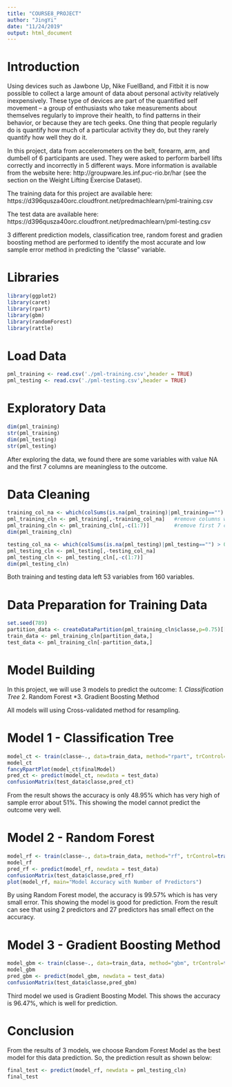 ---
title: "COURSE8_PROJECT"
author: "JingYi"
date: "11/24/2019"
output: html_document
---

# Introduction
Using devices such as Jawbone Up, Nike FuelBand, and Fitbit it is now possible to collect a large amount of data about personal activity relatively inexpensively. These type of devices are part of the quantified self movement – a group of enthusiasts who take measurements about themselves regularly to improve their health, to find patterns in their behavior, or because they are tech geeks. One thing that people regularly do is quantify how much of a particular activity they do, but they rarely quantify how well they do it. 

In this project, data from accelerometers on the belt, forearm, arm, and dumbell of 6 participants are used. They were asked to perform barbell lifts correctly and incorrectly in 5 different ways. More information is available from the website here: http://groupware.les.inf.puc-rio.br/har (see the section on the Weight Lifting Exercise Dataset).

The training data for this project are available here:
https://d396qusza40orc.cloudfront.net/predmachlearn/pml-training.csv

The test data are available here:
https://d396qusza40orc.cloudfront.net/predmachlearn/pml-testing.csv

3 different prediction models, classification tree, random forest and gradien boosting method are performed to identify the most accurate and low sample error method in predicting the "classe" variable.

# Libraries
```{r library, include=TRUE}
library(ggplot2)
library(caret)
library(rpart)
library(gbm)
library(randomForest)
library(rattle)
```

# Load Data
```{r load, include=TRUE}
pml_training <- read.csv('./pml-training.csv',header = TRUE)
pml_testing <- read.csv('./pml-testing.csv',header = TRUE)
```

# Exploratory Data
```{r explore, include=TRUE}
dim(pml_training)
str(pml_training)
dim(pml_testing)
str(pml_testing)
```

After exploring the data, we found there are some variables with value NA and the first 7 columns are meaningless to the outcome.

# Data Cleaning
```{r clean1, include=TRUE}
training_col_na <- which(colSums(is.na(pml_training)|pml_training=="") > 0.9*dim(pml_training)[1])  #select columns with null or blank value which more than 90% of the observation
pml_training_cln <- pml_training[,-training_col_na]   #remove columns with NA
pml_training_cln <- pml_training_cln[,-c(1:7)]        #remove first 7 columns
dim(pml_training_cln)
```

```{r clean2, include=TRUE}
testing_col_na <- which(colSums(is.na(pml_testing)|pml_testing=="") > 0.9*dim(pml_testing)[1])
pml_testing_cln <- pml_testing[,-testing_col_na]
pml_testing_cln <- pml_testing_cln[,-c(1:7)]
dim(pml_testing_cln)
```

Both training and testing data left 53 variables from 160 variables.

# Data Preparation for Training Data
```{r prepare, include=TRUE}
set.seed(789)
partition_data <- createDataPartition(pml_training_cln$classe,p=0.75)[[1]]  #split the training data by 75%
train_data <- pml_training_cln[partition_data,]
test_data <- pml_training_cln[-partition_data,]
```

# Model Building
In this project, we will use 3 models to predict the outcome:
*1. Classification Tree
*2. Random Forest
*3. Gradient Boosting Method

All models will using Cross-validated method for resampling.

# Model 1 - Classification Tree
```{r model1, include=TRUE}
model_ct <- train(classe~., data=train_data, method="rpart", trControl=trainControl(method = "cv", number = 5))
model_ct
fancyRpartPlot(model_ct$finalModel)
pred_ct <- predict(model_ct, newdata = test_data)
confusionMatrix(test_data$classe,pred_ct)
```

From the result shows the accuracy is only 48.95% which has very high of sample error about 51%. This showing the model cannot predict the outcome very well.

# Model 2 - Random Forest
```{r model2, include=TRUE}
model_rf <- train(classe~., data=train_data, method="rf", trControl=trainControl(method = "cv", number = 5))
model_rf
pred_rf <- predict(model_rf, newdata = test_data)
confusionMatrix(test_data$classe,pred_rf)
plot(model_rf, main="Model Accuracy with Number of Predictors")
```

By using Random Forest model, the accuracy is 99.57% which is has very small error. This showing the model is good for prediction. From the result can see that using 2 predictors and 27 predictors has small effect on the accuracy. 

# Model 3 - Gradient Boosting Method
```{r model3, include=TRUE}
model_gbm <- train(classe~., data=train_data, method="gbm", trControl=trainControl(method = "cv", number = 5), verbose=FALSE)
model_gbm
pred_gbm <- predict(model_gbm, newdata = test_data)
confusionMatrix(test_data$classe,pred_gbm)
```

Third model we used is Gradient Boosting Model. This shows the accuracy is 96.47%, which is well for prediction.

# Conclusion

From the results of 3 models, we choose Random Forest Model as the best model for this data prediction. So, the prediction result as shown below:

```{r ftest, include=TRUE}
final_test <- predict(model_rf, newdata = pml_testing_cln)
final_test
```

